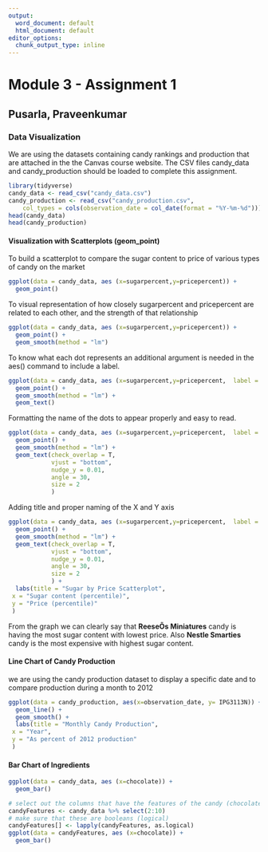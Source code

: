 ```yaml
---
output:
  word_document: default
  html_document: default
editor_options: 
  chunk_output_type: inline
---
```

# Module 3 - Assignment 1
## Pusarla, Praveenkumar
### Data Visualization

We are using the datasets containing candy rankings and production that are attached in the the Canvas course website. The CSV files candy_data and candy_production should be loaded to complete this assignment.

```r
library(tidyverse)
candy_data <- read_csv("candy_data.csv")
candy_production <- read_csv("candy_production.csv", 
    col_types = cols(observation_date = col_date(format = "%Y-%m-%d")))
head(candy_data)
head(candy_production)
```

#### Visualization with Scatterplots (geom_point)

To build a scatterplot to compare the sugar content to price of various types of candy on the market

```r
ggplot(data = candy_data, aes (x=sugarpercent,y=pricepercent)) +
  geom_point()

```


To visual representation of how closely sugarpercent and pricepercent are related to each other, and the strength of that relationship


```r
ggplot(data = candy_data, aes (x=sugarpercent,y=pricepercent)) +
  geom_point() +
  geom_smooth(method = "lm")

```

To know what each dot represents an additional argument is needed in the aes() command to include a label.

```r
ggplot(data = candy_data, aes (x=sugarpercent,y=pricepercent,  label = competitorname)) +
  geom_point() +
  geom_smooth(method = "lm") + 
  geom_text() 

```

Formatting the name of the dots to appear properly and easy to read.


```r
ggplot(data = candy_data, aes (x=sugarpercent,y=pricepercent,  label = competitorname)) +
  geom_point() +
  geom_smooth(method = "lm") + 
  geom_text(check_overlap = T,
            vjust = "bottom",
            nudge_y = 0.01,
            angle = 30,
            size = 2 
            )

```


Adding title and proper naming of the X and Y axis


```r
ggplot(data = candy_data, aes (x=sugarpercent,y=pricepercent,  label = competitorname)) +
  geom_point() +
  geom_smooth(method = "lm") + 
  geom_text(check_overlap = T,
            vjust = "bottom",
            nudge_y = 0.01,
            angle = 30,
            size = 2 
            ) +
  labs(title = "Sugar by Price Scatterplot",
 x = "Sugar content (percentile)", 
 y = "Price (percentile)"
 )
```

From the graph we can clearly say that **ReeseÕs Miniatures** candy is having the most sugar content with lowest price. Also **Nestle Smarties** candy is the most expensive with highest sugar content. 


#### Line Chart of Candy Production

we are using the candy production dataset to display a specific date and to compare production during a month to 2012

```r
ggplot(data = candy_production, aes(x=observation_date, y= IPG3113N)) +
  geom_line() +
  geom_smooth() +
  labs(title = "Monthly Candy Production",
 x = "Year", 
 y = "As percent of 2012 production"
 )
```


#### Bar Chart of Ingredients


```r
ggplot(data = candy_data, aes (x=chocolate)) +
  geom_bar()


```
```r
# select out the columns that have the features of the candy (chocolate, caramel, etc.)
candyFeatures <- candy_data %>% select(2:10)
# make sure that these are booleans (logical)
candyFeatures[] <- lapply(candyFeatures, as.logical)
ggplot(data = candyFeatures, aes (x=chocolate)) +
  geom_bar()
```

